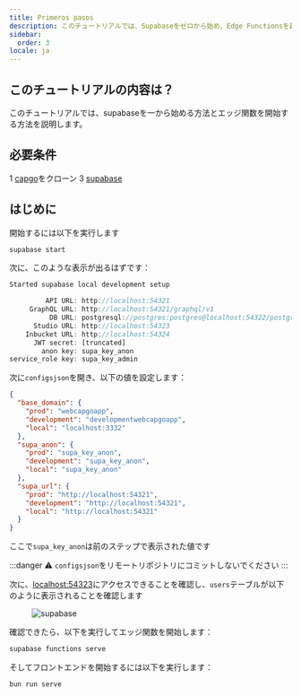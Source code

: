 ```yaml
---
title: Primeros pasos
description: このチュートリアルでは、Supabaseをゼロから始め、Edge Functionsを起動する方法を説明します
sidebar:
  order: 3
locale: ja
---
```


## このチュートリアルの内容は？

このチュートリアルでは、supabaseを一から始める方法とエッジ関数を開始する方法を説明します。

## 必要条件
 1 [capgo](https://githubcom/Cap-go/capgo/)をクローン
 3 [supabase](https://supabasecom/)

## はじめに

開始するには以下を実行します
```bash
supabase start
```

次に、このような表示が出るはずです：
```js
Started supabase local development setup

         API URL: http://localhost:54321
     GraphQL URL: http://localhost:54321/graphql/v1
          DB URL: postgresql://postgres:postgres@localhost:54322/postgres
      Studio URL: http://localhost:54323
    Inbucket URL: http://localhost:54324
      JWT secret: [truncated]
        anon key: supa_key_anon
service_role key: supa_key_admin
```

次に`configsjson`を開き、以下の値を設定します：
```json
{
  "base_domain": {
    "prod": "webcapgoapp",
    "development": "developmentwebcapgoapp",
    "local": "localhost:3332"
  },
  "supa_anon": {
    "prod": "supa_key_anon",
    "development": "supa_key_anon",
    "local": "supa_key_anon"
  },
  "supa_url": {
    "prod": "http://localhost:54321",
    "development": "http://localhost:54321",
    "local": "http://localhost:54321"
  }
}
```

ここで`supa_key_anon`は前のステップで表示された値です

:::danger
⚠️ `configsjson`をリモートリポジトリにコミットしないでください
:::

次に、[localhost:54323](http://localhost:54323/projects/)にアクセスできることを確認し、`users`テーブルが以下のように表示されることを確認します

<figure><img src="/supabasewebp" alt="supabase" /><figcaption></figcaption></figure>

確認できたら、以下を実行してエッジ関数を開始します：

```bash
supabase functions serve
```

そしてフロントエンドを開始するには以下を実行します：
```bash
bun run serve
```